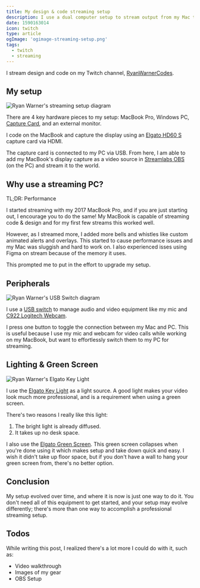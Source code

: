 ```yaml
---
title: My design & code streaming setup
description: I use a dual computer setup to stream output from my Mac through a capture card to a Windows PC.
date: 1590163014
icon: twitch
type: article
ogImage: 'ogimage-streaming-setup.png'
tags:
  - twitch
  - streaming
---
```


I stream design and code on my Twitch channel, [RyanWarnerCodes](https://twitch.tv/RyanWarnerCodes).

## My setup

![Ryan Warner's streaming setup diagram](/ryan-warner-codes-streaming-setup-diagram.png)

There are 4 key hardware pieces to my setup: MacBook Pro, Windows PC, [Capture Card](https://www.elgato.com/en/gaming/game-capture-hd60-s), and an external monitor.

I code on the MacBook and capture the display using an [Elgato HD60 S](https://www.elgato.com/en/gaming/game-capture-hd60-s) capture card via HDMI.

The capture card is connected to my PC via USB. From here, I am able to add my MacBook's display capture as a video source in [Streamlabs OBS](https://streamlabs.com/) (on the PC) and stream it to the world.

## Why use a streaming PC?

TL;DR: Performance

I started streaming with my 2017 MacBook Pro, and if you are just starting out, I encourage you to do the same! My MacBook is capable of streaming code & design and for my first few streams this worked well.

However, as I streamed more, I added more bells and whistles like custom animated alerts and overlays. This started to cause performance issues and my Mac was sluggish and hard to work on. I also experienced isses using Figma on stream because of the memory it uses.

This prompted me to put in the effort to upgrade my setup.

## Peripherals

![Ryan Warner's USB Switch diagram](/ryan-warner-codes-usb-switch-diagram.png)

I use a [USB switch](https://www.amazon.com/gp/product/B07T89NTXK/ref=ppx_yo_dt_b_search_asin_title?ie=UTF8&psc=1) to manage audio and video equipment like my mic and [C922 Logitech Webcam](https://www.logitech.com/en-us/product/c922-pro-stream-webcam).

I press one button to toggle the connection between my Mac and PC. This is useful because I use my mic and webcam for video calls while working on my MacBook, but want to effortlessly switch them to my PC for streaming.

## Lighting & Green Screen

![Ryan Warner's Elgato Key Light](/ryan-warner-elgato-key-light.png)

I use the [Elgato Key Light](https://www.elgato.com/en/gaming/key-light) as a light source. A good light makes your video look much more professional, and is a requirement when using a green screen.

There's two reasons I really like this light:

1. The bright light is already diffused.
2. It takes up no desk space.

I also use the [Elgato Green Screen](https://www.elgato.com/en/gaming/green-screen). This green screen collapses when you're done using it which makes setup and take down quick and easy. I wish it didn't take up floor space, but if you don't have a wall to hang your green screen from, there's no better option.

## Conclusion

My setup evolved over time, and where it is now is just one way to do it. You don't need all of this equipment to get started, and your setup may evolve differently; there's more than one way to accomplish a professional streaming setup.

## Todos

While writing this post, I realized there's a lot more I could do with it, such as:

- Video walkthrough
- Images of my gear
- OBS Setup

